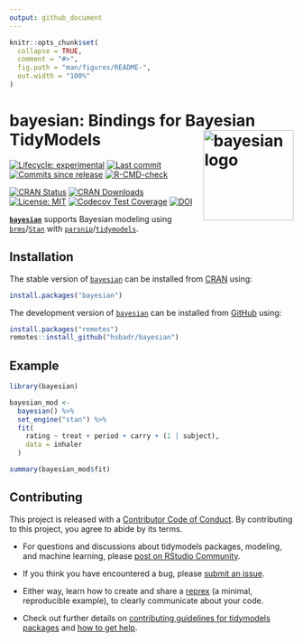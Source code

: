 ```yaml
---
output: github_document
---
```


<!-- README.md is generated from README.Rmd. Please edit that file -->

```r
knitr::opts_chunk$set(
  collapse = TRUE,
  comment = "#>",
  fig.path = "man/figures/README-",
  out.width = "100%"
)
```

bayesian: Bindings for Bayesian TidyModels [<img src="man/figures/bayesian.png" align="right" width="160" alt="bayesian logo" />](https://hsbadr.github.io/bayesian/)
=====================================================================================================================================================================

<!-- badges: start -->
[![Lifecycle: experimental](https://img.shields.io/badge/lifecycle-experimental-orange.svg)](https://www.tidyverse.org/lifecycle/#experimental)
[![Last commit](https://img.shields.io/github/last-commit/hsbadr/bayesian)](https://github.com/hsbadr/bayesian/commits/main)
[![Commits since release](https://img.shields.io/github/commits-since/hsbadr/bayesian/0.0.1.svg?color=green)](https://GitHub.com/hsbadr/bayesian/commit/main/)
[![R-CMD-check](https://github.com/hsbadr/bayesian/workflows/R-CMD-check/badge.svg)](https://github.com/hsbadr/bayesian/actions)

[![CRAN Status](https://www.r-pkg.org/badges/version/bayesian)](https://CRAN.R-project.org/package=bayesian)
[![CRAN Downloads](http://cranlogs.r-pkg.org/badges/grand-total/bayesian)](https://cran.r-project.org/package=bayesian)
[![License: MIT](https://img.shields.io/badge/License-MIT-blue.svg)](LICENSE.md)
[![Codecov Test Coverage](https://codecov.io/gh/hsbadr/bayesian/branch/main/graph/badge.svg)](https://codecov.io/gh/hsbadr/bayesian?branch=main)
[![DOI](https://zenodo.org/badge/327419436.svg)](https://zenodo.org/badge/latestdoi/327419436)
<!-- badges: end -->

[**`bayesian`**](https://hsbadr.github.io/bayesian/) supports Bayesian modeling using [`brms`](https://paul-buerkner.github.io/brms/)/[`Stan`](https://mc-stan.org/)
with [`parsnip`](https://parsnip.tidymodels.org/)/[`tidymodels`](https://www.tidymodels.org/).

Installation
-------------

The stable version of [`bayesian`](https://hsbadr.github.io/bayesian/) can be installed from [CRAN](https://CRAN.R-project.org/package=bayesian) using:

``` r
install.packages("bayesian")
```

The development version of [`bayesian`](https://hsbadr.github.io/bayesian/) can be installed from [GitHub](https://github.com/hsbadr/bayesian) using:

``` r
install.packages("remotes")
remotes::install_github("hsbadr/bayesian")
```

Example
-------


``` r
library(bayesian)

bayesian_mod <-
  bayesian() %>%
  set_engine("stan") %>%
  fit(
    rating ~ treat + period + carry + (1 | subject),
    data = inhaler
  )

summary(bayesian_mod$fit)
```

Contributing
------------

This project is released with a [Contributor Code of Conduct](https://contributor-covenant.org/version/2/0/CODE_OF_CONDUCT.html). By contributing to this project, you agree to abide by its terms.

- For questions and discussions about tidymodels packages, modeling, and machine learning, please [post on RStudio Community](https://community.rstudio.com/).

- If you think you have encountered a bug, please [submit an issue](https://github.com/hsbadr/bayesian/issues).

- Either way, learn how to create and share a [reprex](https://reprex.tidyverse.org) (a minimal, reproducible example), to clearly communicate about your code.

- Check out further details on [contributing guidelines for tidymodels packages](https://www.tidymodels.org/contribute/) and [how to get help](https://www.tidymodels.org/help/).

